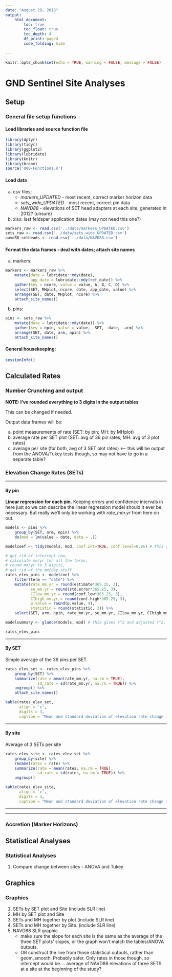 ```yaml
---
date: "August 29, 2018"
output: 
    html_document:
        toc: true
        toc_float: true
        toc_depth: 4
        df_print: paged
        code_folding: hide
        
---
```


```r
knitr::opts_chunk$set(echo = TRUE, warning = FALSE, message = FALSE)
```

# GND Sentinel Site Analyses {.tabset}  


Setup  
-------------------------------------------------------------------------------

### General file setup functions

#### Load libraries and source function file 
```r
library(dplyr)
library(tidyr)
library(ggplot2)
library(lubridate)
library(knitr)
library(broom)
source('000-Functions.R')
```

#### Load data  

a.  csv files: 
    +  *markers_UPDATED* - most recent, correct marker horizon data  
    +  *sets_wide_UPDATED* - most recent, correct pin data    
    +  *NAVD88* - elevations of SET head adapters at each site; generated in 2012? (unsure)  

b.  xlsx: last feldspar application dates (may not need this one?)  

```r
markers_raw <- read.csv('../data/markers_UPDATED.csv')
sets_raw <- read.csv('../data/sets_wide_UPDATED.csv')
navd88_setheads <- read.csv('../data/NAVD88.csv')
```

#### Format the data frames - deal with dates; attach site names 

a.  markers:  

```r
markers <- markers_raw %>%
    mutate(date = lubridate::mdy(date),
           app_date = lubridate::mdy(ref_date)) %>%
    gather(key = ncore, value = value, A, B, C, D) %>%
    select(SET, MHplot, ncore, date, app_date, value) %>%
    arrange(SET, date, MHplot, ncore) %>%
    attach_site_names()
```
  
  
b.  pins:    

```r
pins <- sets_raw %>%
    mutate(date = lubridate::mdy(date)) %>%
    gather(key = npin, value = value, -SET, -date, -arm) %>%
    arrange(SET, date, arm, npin) %>%
    attach_site_names()
```


#### General housekeeping:  

```r
sessionInfo()
```




Calculated Rates  {.active}  
------------------------------------------------------------------------------

### Number Crunching and output  

**NOTE: I've rounded everything to 3 digits in the output tables**  

This can be changed if needed. 

Output data frames will be:  

  a.  point measurements of rate (SET: by pin; MH: by MHplot)  
  b.  average rate per SET plot (SET: avg of 36 pin rates; MH: avg of 3 plot rates)  
  c.  average per site (for both, avg of 3 SET plot rates)  <-- this will be output from the ANOVA/Tukey tests though, so may not have to go in a separate table?

### Elevation Change Rates (SETs)  

***

#### By pin

**Linear regression for each pin.** Keeping errors and confidence intervals in here just so we can describe the linear regression model should it ever be necessary. But really we'll only be working with *rate_mm.yr* from here on out.    
```r
models <- pins %>%
    group_by(SET, arm, npin) %>%
    do(mod = lm(value ~ date, data = .))  

modelcoef <- tidy(models, mod, conf.int=TRUE, conf.level=0.95) # this gives the intercept, slope, and p values, among others; conf.int=TRUE, conf.level=0.95 gives the 95% confidence interval

# get rid of intercept row,
# calculate mm/yr for all the terms,
# round mm/yr to 3 digits,
# get rid of the mm/day stuff
rates_elev_pins <- modelcoef %>%
    filter(term == "date") %>%
    mutate(rate_mm.yr = round(estimate*365.25, 3),
           se_mm.yr = round(std.error*365.25, 3),
           CIlow_mm.yr = round(conf.low*365.25, 3),
           CIhigh_mm.yr = round(conf.high*365.25, 3),
           p.value = round(p.value, 4),
           statistic = round(statistic, 3)) %>%
    select(SET, arm, npin, rate_mm.yr, se_mm.yr, CIlow_mm.yr, CIhigh_mm.yr, statistic, p.value)

modelsummary <- glance(models, mod) # this gives r^2 and adjusted r^2, and p values, among others

rates_elev_pins

```


***
    
#### By SET  

Simple average of the 36 pins per SET.  

```r
rates_elev_set <- rates_elev_pins %>%
    group_by(SET) %>%
    summarize(rate = mean(rate_mm.yr, na.rm = TRUE),
              sd_rate = sd(rate_mm.yr, na.rm = TRUE)) %>%
    ungroup() %>%
    attach_site_names()

kable(rates_elev_set, 
      align = 'c',
      digits = 3,
      caption = "Mean and standard deviation of elevation rate change in mm per year by SET")
```

***

#### By site  

Average of 3 SETs per site  

```r
rates_elev_site <- rates_elev_set %>%
    group_by(site) %>%
    rename(rates = rate) %>%
    summarize(rate = mean(rates, na.rm = TRUE),
              sd_rate = sd(rates, na.rm = TRUE)) %>%
    ungroup() 

kable(rates_elev_site, 
      align = 'c', 
      digits = 3,
      caption = "Mean and standard deviation of elevation rate change in mm per year by site")
```

***
***

### Accretion (Marker Horizons)  

  


    
    
Statistical Analyses    
-------------------------------------------------------------------------------

### Statistical Analyses  
    
1.  Compare change between sites - ANOVA and Tukey  




Graphics  
-------------------------------------------------------------------------------

### Graphics  

1.	SETs by SET plot and Site (include SLR line)
2.	MH by SET plot and Site  
3.	SETs and MH together by plot (include SLR line)
4.	SETs and MH together by Site. (include SLR line) 
5.  NAVD88 SLR graphic  
    +  make sure the slope for each site is the same as the average of the three SET plots' slopes, or the graph won't match the tables/ANOVA outputs.  
    +  OR construct the line from those statistical outputs, rather than geom_smooth. Probably safer. Only rates in those though, so intercept would be.... average of NAVD88 elevations of three SETS at a site at the beginning of the study?  
